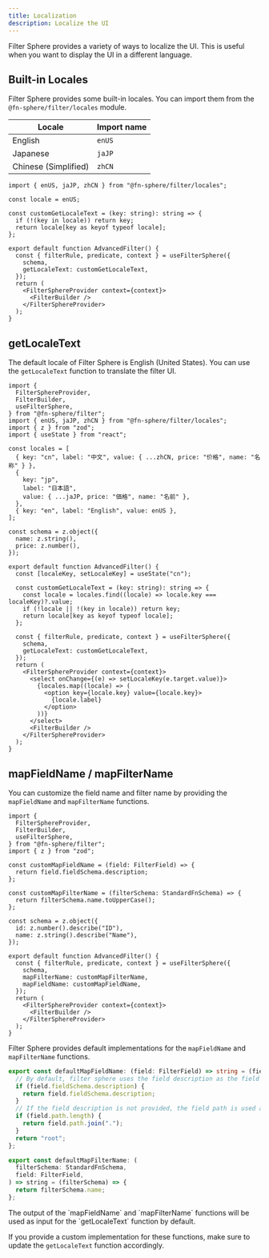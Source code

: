 ```yaml
---
title: Localization
description: Localize the UI
---
```


Filter Sphere provides a variety of ways to localize the UI. This is useful when you want to display the UI in a different language.

## Built-in Locales

Filter Sphere provides some built-in locales. You can import them from the `@fn-sphere/filter/locales` module.

| Locale               | Import name |
| -------------------- | ----------- |
| English              | `enUS`      |
| Japanese             | `jaJP`      |
| Chinese (Simplified) | `zhCN`      |

```tsx {5-8} {13}
import { enUS, jaJP, zhCN } from "@fn-sphere/filter/locales";

const locale = enUS;

const customGetLocaleText = (key: string): string => {
  if (!(key in locale)) return key;
  return locale[key as keyof typeof locale];
};

export default function AdvancedFilter() {
  const { filterRule, predicate, context } = useFilterSphere({
    schema,
    getLocaleText: customGetLocaleText,
  });
  return (
    <FilterSphereProvider context={context}>
      <FilterBuilder />
    </FilterSphereProvider>
  );
}
```

## getLocaleText

The default locale of Filter Sphere is English (United States). You can use the `getLocaleText` function to translate the filter UI.

```tsx live "getLocaleText" "customGetLocaleText"
import {
  FilterSphereProvider,
  FilterBuilder,
  useFilterSphere,
} from "@fn-sphere/filter";
import { enUS, jaJP, zhCN } from "@fn-sphere/filter/locales";
import { z } from "zod";
import { useState } from "react";

const locales = [
  { key: "cn", label: "中文", value: { ...zhCN, price: "价格", name: "名称" } },
  {
    key: "jp",
    label: "日本語",
    value: { ...jaJP, price: "価格", name: "名前" },
  },
  { key: "en", label: "English", value: enUS },
];

const schema = z.object({
  name: z.string(),
  price: z.number(),
});

export default function AdvancedFilter() {
  const [localeKey, setLocaleKey] = useState("cn");

  const customGetLocaleText = (key: string): string => {
    const locale = locales.find((locale) => locale.key === localeKey)?.value;
    if (!locale || !(key in locale)) return key;
    return locale[key as keyof typeof locale];
  };

  const { filterRule, predicate, context } = useFilterSphere({
    schema,
    getLocaleText: customGetLocaleText,
  });
  return (
    <FilterSphereProvider context={context}>
      <select onChange={(e) => setLocaleKey(e.target.value)}>
        {locales.map((locale) => (
          <option key={locale.key} value={locale.key}>
            {locale.label}
          </option>
        ))}
      </select>
      <FilterBuilder />
    </FilterSphereProvider>
  );
}
```

## mapFieldName / mapFilterName

You can customize the field name and filter name by providing the `mapFieldName` and `mapFilterName` functions.

```tsx live "mapFieldName" "mapFilterName"
import {
  FilterSphereProvider,
  FilterBuilder,
  useFilterSphere,
} from "@fn-sphere/filter";
import { z } from "zod";

const customMapFieldName = (field: FilterField) => {
  return field.fieldSchema.description;
};

const customMapFilterName = (filterSchema: StandardFnSchema) => {
  return filterSchema.name.toUpperCase();
};

const schema = z.object({
  id: z.number().describe("ID"),
  name: z.string().describe("Name"),
});

export default function AdvancedFilter() {
  const { filterRule, predicate, context } = useFilterSphere({
    schema,
    mapFilterName: customMapFilterName,
    mapFieldName: customMapFieldName,
  });
  return (
    <FilterSphereProvider context={context}>
      <FilterBuilder />
    </FilterSphereProvider>
  );
}
```

Filter Sphere provides default implementations for the `mapFieldName` and `mapFilterName` functions.

```ts "defaultMapFieldName" "defaultMapFilterName"
export const defaultMapFieldName: (field: FilterField) => string = (field) => {
  // By default, filter sphere uses the field description as the field name.
  if (field.fieldSchema.description) {
    return field.fieldSchema.description;
  }
  // If the field description is not provided, the field path is used as the field name.
  if (field.path.length) {
    return field.path.join(".");
  }
  return "root";
};

export const defaultMapFilterName: (
  filterSchema: StandardFnSchema,
  field: FilterField,
) => string = (filterSchema) => {
  return filterSchema.name;
};
```


<Aside title="Note">
  The output of the `mapFieldName` and `mapFilterName` functions will be used as
  input for the `getLocaleText` function by default.

If you provide a custom
implementation for these functions, make sure to update the `getLocaleText`
function accordingly.

</Aside>
